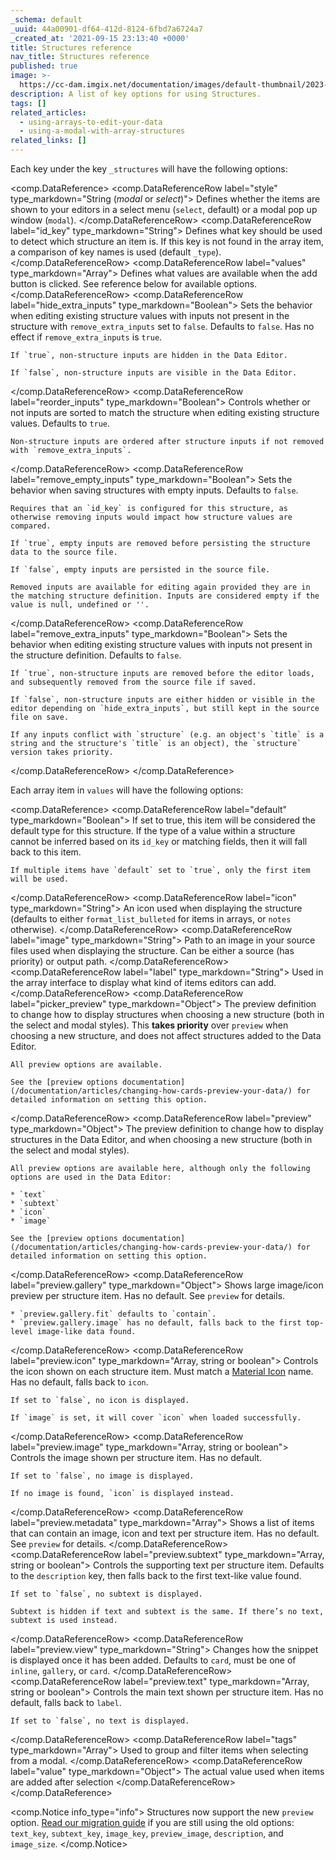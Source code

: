 ```yaml
---
_schema: default
_uuid: 44a00901-df64-412d-8124-6fbd7a6724a7
_created_at: '2021-09-15 23:13:40 +0000'
title: Structures reference
nav_title: Structures reference
published: true
image: >-
  https://cc-dam.imgix.net/documentation/images/default-thumbnail/2023-Q4/CloudCannon-Documentation-Thumbnail.png
description: A list of key options for using Structures.
tags: []
related_articles:
  - using-arrays-to-edit-your-data
  - using-a-modal-with-array-structures
related_links: []
---
```

Each key under the key `_structures` will have the following options:

<comp.DataReference>
 <comp.DataReferenceRow label="style" type_markdown="String (*modal* or *select*)">
    Defines whether the items are shown to your editors in a select menu (`select`, default) or a modal pop up window (`modal`).
 </comp.DataReferenceRow>
  <comp.DataReferenceRow label="id_key" type_markdown="String">
    Defines what key should be used to detect which structure an item is. If this key is not found in the array item, a comparison of key names is used (default `_type`).
 </comp.DataReferenceRow>
  <comp.DataReferenceRow label="values" type_markdown="Array">
    Defines what values are available when the add button is clicked. See reference below for available options.
 </comp.DataReferenceRow>
  <comp.DataReferenceRow label="hide_extra_inputs" type_markdown="Boolean">
    Sets the behavior when editing existing structure values with inputs not present in the structure with `remove_extra_inputs` set to `false`. Defaults to `false`. Has no effect if `remove_extra_inputs` is `true`.

    If `true`, non-structure inputs are hidden in the Data Editor.

    If `false`, non-structure inputs are visible in the Data Editor.
 </comp.DataReferenceRow>
  <comp.DataReferenceRow label="reorder_inputs" type_markdown="Boolean">
    Controls whether or not inputs are sorted to match the structure when editing existing structure values. Defaults to `true`.

    Non-structure inputs are ordered after structure inputs if not removed with `remove_extra_inputs`.
 </comp.DataReferenceRow>
  <comp.DataReferenceRow label="remove_empty_inputs" type_markdown="Boolean">
    Sets the behavior when saving structures with empty inputs. Defaults to `false`.
    
    Requires that an `id_key` is configured for this structure, as otherwise removing inputs would impact how structure values are compared.
    
    If `true`, empty inputs are removed before persisting the structure data to the source file.
    
    If `false`, empty inputs are persisted in the source file.
    
    Removed inputs are available for editing again provided they are in the matching structure definition. Inputs are considered empty if the value is null, undefined or ''.
 </comp.DataReferenceRow>
  <comp.DataReferenceRow label="remove_extra_inputs" type_markdown="Boolean">
    Sets the behavior when editing existing structure values with inputs not present in the structure definition. Defaults to `false`.

    If `true`, non-structure inputs are removed before the editor loads, and subsequently removed from the source file if saved.
    
    If `false`, non-structure inputs are either hidden or visible in the editor depending on `hide_extra_inputs`, but still kept in the source file on save.
    
    If any inputs conflict with `structure` (e.g. an object's `title` is a string and the structure's `title` is an object), the `structure` version takes priority.
 </comp.DataReferenceRow>
</comp.DataReference>

Each array item in `values` will have the following options:

<comp.DataReference>
 <comp.DataReferenceRow label="default" type_markdown="Boolean">
    If set to true, this item will be considered the default type for this structure. If the type of a value within a structure cannot be inferred based on its `id_key` or matching fields, then it will fall back to this item.

    If multiple items have `default` set to `true`, only the first item will be used.
 </comp.DataReferenceRow>
  <comp.DataReferenceRow label="icon" type_markdown="String">
    An icon used when displaying the structure (defaults to either `format_list_bulleted` for items in arrays, or `notes` otherwise).
 </comp.DataReferenceRow>
  <comp.DataReferenceRow label="image" type_markdown="String">
    Path to an image in your source files used when displaying the structure. Can be either a source (has priority) or output path.
 </comp.DataReferenceRow>
  <comp.DataReferenceRow label="label" type_markdown="String">
    Used in the array interface to display what kind of items editors can add.
 </comp.DataReferenceRow>
  <comp.DataReferenceRow label="picker_preview" type_markdown="Object">
    The preview definition to change how to display structures when choosing a new structure (both in the select and modal styles). This **takes priority** over `preview` when choosing a new structure, and does not affect structures added to the Data Editor.

    All preview options are available.

    See the [preview options documentation](/documentation/articles/changing-how-cards-preview-your-data/) for detailed information on setting this option.
 </comp.DataReferenceRow>
  <comp.DataReferenceRow label="preview" type_markdown="Object">
    The preview definition to change how to display structures in the Data Editor, and when choosing a new structure (both in the select and modal styles).

    All preview options are available here, although only the following options are used in the Data Editor:

    * `text`
    * `subtext`
    * `icon`
    * `image`

    See the [preview options documentation](/documentation/articles/changing-how-cards-preview-your-data/) for detailed information on setting this option.
 </comp.DataReferenceRow>
  <comp.DataReferenceRow label="preview.gallery" type_markdown="Object">
    Shows large image/icon preview per structure item. Has no default. See `preview` for details.

    * `preview.gallery.fit` defaults to `contain`.
    * `preview.gallery.image` has no default, falls back to the first top-level image-like data found.
 </comp.DataReferenceRow>
  <comp.DataReferenceRow label="preview.icon" type_markdown="Array, string or boolean">
    Controls the icon shown on each structure item. Must match a [Material Icon](https://material.io/tools/icons/) name. Has no default, falls back to `icon`.

    If set to `false`, no icon is displayed.

    If `image` is set, it will cover `icon` when loaded successfully.
 </comp.DataReferenceRow>
  <comp.DataReferenceRow label="preview.image" type_markdown="Array, string or boolean">
    Controls the image shown per structure item. Has no default.

    If set to `false`, no image is displayed.

    If no image is found, `icon` is displayed instead.
 </comp.DataReferenceRow>
  <comp.DataReferenceRow label="preview.metadata" type_markdown="Array">
    Shows a list of items that can contain an image, icon and text per structure item. Has no default. See `preview` for details.
 </comp.DataReferenceRow>
  <comp.DataReferenceRow label="preview.subtext" type_markdown="Array, string or boolean">
    Controls the supporting text per structure item. Defaults to the `description` key, then falls back to the first text-like value found.

    If set to `false`, no subtext is displayed.

    Subtext is hidden if text and subtext is the same. If there’s no text, subtext is used instead.
 </comp.DataReferenceRow>
  <comp.DataReferenceRow label="preview.view" type_markdown="String">
    Changes how the snippet is displayed once it has been added. Defaults to `card`, must be one of `inline`, `gallery`, or `card`.
 </comp.DataReferenceRow>
  <comp.DataReferenceRow label="preview.text" type_markdown="Array, string or boolean">
    Controls the main text shown per structure item. Has no default, falls back to `label`.

    If set to `false`, no text is displayed.
 </comp.DataReferenceRow>
  <comp.DataReferenceRow label="tags" type_markdown="Array">
    Used to group and filter items when selecting from a modal.
 </comp.DataReferenceRow>
  <comp.DataReferenceRow label="value" type_markdown="Object">
    The actual value used when items are added after selection
 </comp.DataReferenceRow>
</comp.DataReference>

<comp.Notice info_type="info">
  Structures now support the new `preview` option. [Read our migration guide](/documentation/articles/migrating-to-preview-options/) if you are still using the old options: `text_key`, `subtext_key`, `image_key`, `preview_image`, `description`, and `image_size`.
</comp.Notice>